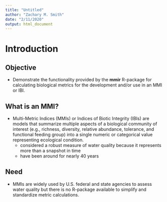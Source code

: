 ```yaml
---
title: "Untitled"
author: "Zachary M. Smith"
date: "2/11/2020"
output: html_document
---
```


# Introduction  

## Objective

- Demonstrate the functionality provided by the __mmir__ R-package for calculating biological metrics for the development and/or use in an MMI or IBI.

## What is an MMI?

- Multi-Metric Indices (MMIs) or Indices of Biotic Integrity (IBIs) are models that summarize multiple aspects of a biological community of interest (e.g., richness, diversity, relative abundance, tolerance, and functional feeding group) into a single numeric or categorical value representing ecological condition.
  + considered a robust measure of water quality because it represents more than a snapshot in time
  + have been around for nearly 40 years
  
## Need

- MMIs are widely used by U.S. federal and state agencies to assess water quality but there is no R-package available to simplify and standardize metric calculations.
